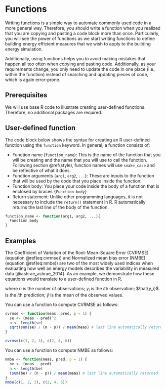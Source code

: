 # Functions

Writing functions is a simple way to automate commonly used code in a more general way. Therefore, you should write a function when you realized that you are copying and pasting a code block more than once. Particularly, you will see the power of functions as we start writing functions to define building energy efficient measures that we wish to apply to the building energy simulation. 

Additionally, using functions helps you to avoid making mistakes that happen all too often when copying and pasting code. Additionally, as your requirements change, you only need to update the code in one place (i.e., within the function) instead of searching and updating pieces of code, which is again error-prone. 

## Prerequisites 

We will use base R code to illustrate creating user-defined functions. Therefore, no additional packages are required. 


## User-defined function

The code block below shows the syntax for creating an R user-defined function using the `function` keyword. In general, a function consists of:

* Function name (`function_name`): This is the name of the function that you will be creating and the name that you will use to call the function. Following section \@ref(style), function names will use `snake_case` and be reflective of what it does. 
* Function arguments (`arg1`, `arg2`, `...`): These are inputs to the function that will be used by the code that you place inside the function.
* Function body: You place your code inside the body of a function that is enclosed by braces `{Function body}`
* Return statement: Unlike other programming languages, it is not necessary to include the `return()` statement in R. R automatically returns the last line of the body of the function.  

```r
function_name <- function(arg1, arg2, ...){
  Function body
}
```


## Examples
 
The Coefficient of Variation of the Root-Mean-Square Error (CVRMSE) (equation \@ref(eq:cvrmse)) and Normalized mean bias error (NMBE) (equation \@ref(eq:nmbe)) are two of the most widely used indices when evaluating how well an energy models describes the variability in measured data [@ashrae_ashrae_2014]. As an example, we demonstrate how these equations would translate to a user-defined function in R. 

\begin{equation} 
  \sqrt{\frac{\sum_{i=1}^{n} \left(y_i - \hat{y}_i\right)}{(n-p)}} \Big/ \bar{y}
  (\#eq:cvrmse)
\end{equation}

\begin{equation} 
  \frac{\sum_{i=1}^{n} \left(y_i - \hat{y}_i\right)}{(n-p)\times\bar{y}}
  (\#eq:nmbe)
\end{equation}

where $n$ is the number of observations; $y_i$ is the $i$th observation; $\hat{y_i}$ is the $i$th prediction; $\bar{y}$ is the mean of the observed values. 

You can use a function to compute CVRMSE as follows:

```r
cvrmse <- function(meas, pred, p = 1) {
  se <- (meas - pred)^2
  n <- length(se)
  sqrt(sum(se) / (n - p)) / mean(meas) # last line automatically returned
}

cvrmse(c(1, 2, 3), c(2, 4, 6))
```


You can use a function to compute NMBE as follows:

```r
nmbe <- function(meas, pred, p = 1) {
  be <- (meas - pred)
  n <- length(be)
  (sum(be) / (n - p)) / mean(meas) # last line automatically returned
}
nmbe(c(1, 2, 3), c(2, 4, 6))
```

